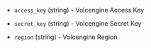 <!-- Code generated from the comments of the VolcengineAuthenticationConfig struct in builder/ecs/volcengine_authentication_config.go; DO NOT EDIT MANUALLY -->

- `access_key` (string) - Volcengine Access Key

- `secret_key` (string) - Volcengine Secret Key

- `region` (string) - Volcengine Region

<!-- End of code generated from the comments of the VolcengineAuthenticationConfig struct in builder/ecs/volcengine_authentication_config.go; -->
